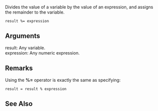 Divides the value of a variable by the value of an expression, and assigns the remainder to the variable.

 result %= expression

==Arguments==
; result: Any variable.
; expression: Any numeric expression.

==Remarks==
Using the '''%=''' operator is exactly the same as specifying:

 result = result % expression

==See Also==

              

              

              
